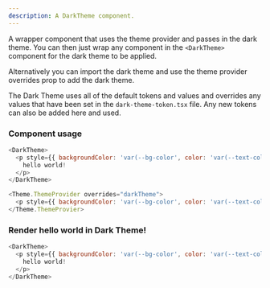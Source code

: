 ```yaml
---
description: A DarkTheme component.
---
```



A wrapper component that uses the theme provider and passes in the dark theme. You can then just wrap any component in the `<DarkTheme>` component for the dark theme to be applied.

Alternatively you can import the dark theme and use the theme provider overrides prop to add the dark theme.

The Dark Theme uses all of the default tokens and values and overrides any values that have been set in the `dark-theme-token.tsx` file. Any new tokens can also be added here and used.

### Component usage

```js
<DarkTheme>
  <p style={{ backgroundColor: 'var(--bg-color', color: 'var(--text-color)' }}>
    hello world!
  </p>
</DarkTheme>
```

```js
<Theme.ThemeProvider overrides="darkTheme">
  <p style={{ backgroundColor: 'var(--bg-color', color: 'var(--text-color)' }}>hello world!</p>
</Theme.ThemeProvier>
```

### Render hello world in Dark Theme!

```js live
<DarkTheme>
  <p style={{ backgroundColor: 'var(--bg-color', color: 'var(--text-color)' }}>
    hello world!
  </p>
</DarkTheme>
```

